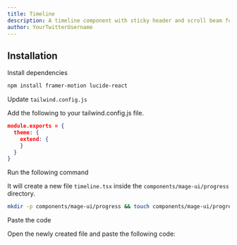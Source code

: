 ```yaml
---
title: Timeline
description: A timeline component with sticky header and scroll beam follow.
author: YourTwitterUsername
---
```


<ComponentPreview name="progress-timeline--docs" />

## Installation

<Steps>
<Step>Install dependencies</Step>

```bash
npm install framer-motion lucide-react
```

<Step>Update `tailwind.config.js`</Step>

Add the following to your tailwind.config.js file.

```json
module.exports = {
  theme: {
    extend: {
    }
  }
}
```

<Step>Run the following command</Step>

It will create a new file `timeline.tsx` inside the `components/mage-ui/progress` directory.

```bash 
mkdir -p components/mage-ui/progress && touch components/mage-ui/progress/timeline.tsx
```

<Step>Paste the code</Step> 

Open the newly created file and paste the following code:

```jsx file=<rootDir>/mage-ui/progress/timeline.tsx

```
</Steps>


